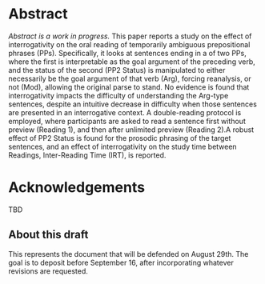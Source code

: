 \raggedright
# Abstract {-}

*Abstract is a work in progress.* This paper reports a study on the effect of interrogativity on the oral reading of temporarily ambiguous prepositional phrases (PPs). Specifically, it looks at sentences ending in a of two PPs, where the first is interpretable as the goal argument of the preceding verb, and the status of the second (PP2 Status) is manipulated to either necessarily be the goal argument of that verb (Arg), forcing reanalysis, or not (Mod), allowing the original parse to stand. No evidence is found that interrogativity impacts the difficulty of understanding the Arg-type sentences, despite an intuitive decrease in difficulty when those sentences are presented in an interrogative context. A double-reading protocol is employed, where participants are asked to read a sentence first without preview (Reading 1), and then after unlimited preview (Reading 2).A robust effect of PP2 Status is found for the prosodic phrasing of the target sentences, and an effect of interrogativity on the study time between Readings, Inter-Reading Time (IRT), is reported.

# Acknowledgements {-}

TBD

## About this draft {-}

This represents the document that will be defended on August 29th. The goal is to deposit before September 16, after incorporating whatever revisions are requested. 

\pagebreak
